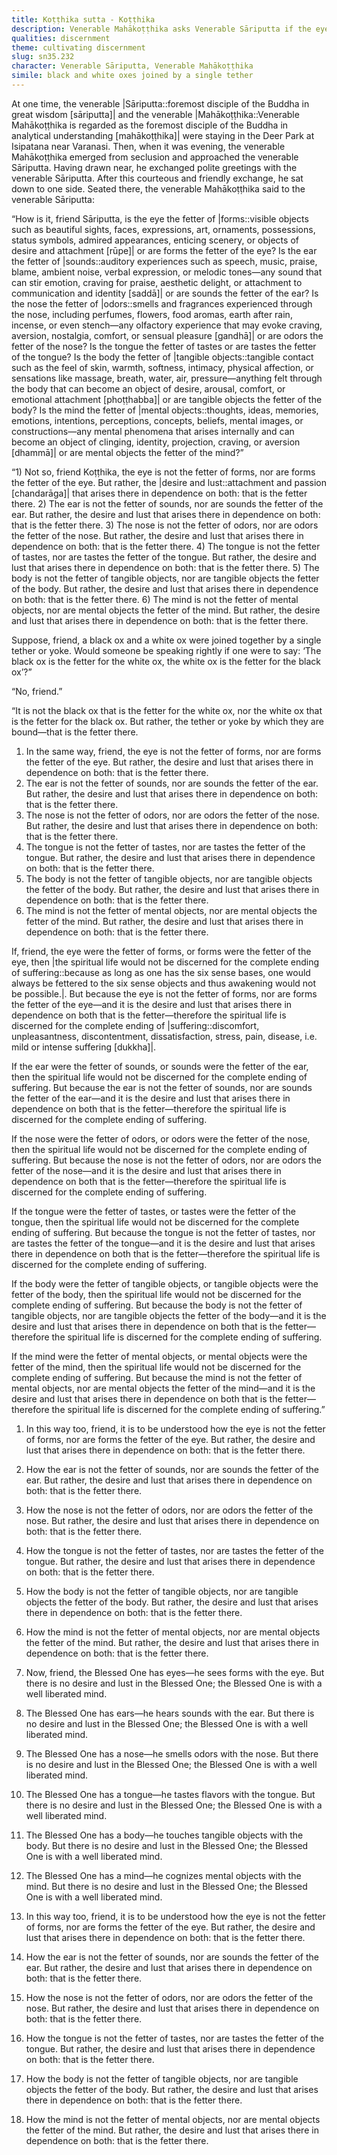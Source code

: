 ```yaml
---
title: Koṭṭhika sutta - Koṭṭhika
description: Venerable Mahākoṭṭhika asks Venerable Sāriputta if the eye is the fetter of forms or if forms are the fetter of the eye. Venerable Sāriputta explains that it is the desire and lust that arises in dependence on both that is the fetter.
qualities: discernment
theme: cultivating discernment
slug: sn35.232
character: Venerable Sāriputta, Venerable Mahākoṭṭhika
simile: black and white oxes joined by a single tether
---
```


At one time, the venerable |Sāriputta::foremost disciple of the Buddha in great wisdom [sāriputta]| and the venerable |Mahākoṭṭhika::Venerable Mahākoṭṭhika is regarded as the foremost disciple of the Buddha in analytical understanding [mahākoṭṭhika]| were staying in the Deer Park at Isipatana near Varanasi. Then, when it was evening, the venerable Mahākoṭṭhika emerged from seclusion and approached the venerable Sāriputta. Having drawn near, he exchanged polite greetings with the venerable Sāriputta. After this courteous and friendly exchange, he sat down to one side. Seated there, the venerable Mahākoṭṭhika said to the venerable Sāriputta:

“How is it, friend Sāriputta, is the eye the fetter of |forms::visible objects such as beautiful sights, faces, expressions, art, ornaments, possessions, status symbols, admired appearances, enticing scenery, or objects of desire and attachment [rūpe]| or are forms the fetter of the eye? Is the ear the fetter of |sounds::auditory experiences such as speech, music, praise, blame, ambient noise, verbal expression, or melodic tones—any sound that can stir emotion, craving for praise, aesthetic delight, or attachment to communication and identity [saddā]| or are sounds the fetter of the ear? Is the nose the fetter of |odors::smells and fragrances experienced through the nose, including perfumes, flowers, food aromas, earth after rain, incense, or even stench—any olfactory experience that may evoke craving, aversion, nostalgia, comfort, or sensual pleasure [gandhā]| or are odors the fetter of the nose? Is the tongue the fetter of tastes or are tastes the fetter of the tongue? Is the body the fetter of |tangible objects::tangible contact such as the feel of skin, warmth, softness, intimacy, physical affection, or sensations like massage, breath, water, air, pressure—anything felt through the body that can become an object of desire, arousal, comfort, or emotional attachment [phoṭṭhabba]| or are tangible objects the fetter of the body? Is the mind the fetter of |mental objects::thoughts, ideas, memories, emotions, intentions, perceptions, concepts, beliefs, mental images, or constructions—any mental phenomena that arises internally and can become an object of clinging, identity, projection, craving, or aversion [dhammā]| or are mental objects the fetter of the mind?”

“1) Not so, friend Koṭṭhika, the eye is not the fetter of forms, nor are forms the fetter of the eye. But rather, the |desire and lust::attachment and passion [chandarāga]| that arises there in dependence on both: that is the fetter there.
2) The ear is not the fetter of sounds, nor are sounds the fetter of the ear. But rather, the desire and lust that arises there in dependence on both: that is the fetter there.
3) The nose is not the fetter of odors, nor are odors the fetter of the nose. But rather, the desire and lust that arises there in dependence on both: that is the fetter there.
4) The tongue is not the fetter of tastes, nor are tastes the fetter of the tongue. But rather, the desire and lust that arises there in dependence on both: that is the fetter there.
5) The body is not the fetter of tangible objects, nor are tangible objects the fetter of the body. But rather, the desire and lust that arises there in dependence on both: that is the fetter there.
6) The mind is not the fetter of mental objects, nor are mental objects the fetter of the mind. But rather, the desire and lust that arises there in dependence on both: that is the fetter there.

Suppose, friend, a black ox and a white ox were joined together by a single tether or yoke. Would someone be speaking rightly if one were to say: ‘The black ox is the fetter for the white ox, the white ox is the fetter for the black ox’?”

“No, friend.”

“It is not the black ox that is the fetter for the white ox, nor the white ox that is the fetter for the black ox. But rather, the tether or yoke by which they are bound—that is the fetter there.

1) In the same way, friend, the eye is not the fetter of forms, nor are forms the fetter of the eye. But rather, the desire and lust that arises there in dependence on both: that is the fetter there.
2) The ear is not the fetter of sounds, nor are sounds the fetter of the ear. But rather, the desire and lust that arises there in dependence on both: that is the fetter there.
3) The nose is not the fetter of odors, nor are odors the fetter of the nose. But rather, the desire and lust that arises there in dependence on both: that is the fetter there.
4) The tongue is not the fetter of tastes, nor are tastes the fetter of the tongue. But rather, the desire and lust that arises there in dependence on both: that is the fetter there.
5) The body is not the fetter of tangible objects, nor are tangible objects the fetter of the body. But rather, the desire and lust that arises there in dependence on both: that is the fetter there.
6) The mind is not the fetter of mental objects, nor are mental objects the fetter of the mind. But rather, the desire and lust that arises there in dependence on both: that is the fetter there.

If, friend, the eye were the fetter of forms, or forms were the fetter of the eye, then |the spiritual life would not be discerned for the complete ending of suffering::because as long as one has the six sense bases, one would always be fettered to the six sense objects and thus awakening would not be possible.|. But because the eye is not the fetter of forms, nor are forms the fetter of the eye—and it is the desire and lust that arises there in dependence on both that is the fetter—therefore the spiritual life is discerned for the complete ending of |suffering::discomfort, unpleasantness, discontentment, dissatisfaction, stress, pain, disease, i.e. mild or intense suffering [dukkha]|.

If the ear were the fetter of sounds, or sounds were the fetter of the ear, then the spiritual life would not be discerned for the complete ending of suffering. But because the ear is not the fetter of sounds, nor are sounds the fetter of the ear—and it is the desire and lust that arises there in dependence on both that is the fetter—therefore the spiritual life is discerned for the complete ending of suffering.

If the nose were the fetter of odors, or odors were the fetter of the nose, then the spiritual life would not be discerned for the complete ending of suffering. But because the nose is not the fetter of odors, nor are odors the fetter of the nose—and it is the desire and lust that arises there in dependence on both that is the fetter—therefore the spiritual life is discerned for the complete ending of suffering.

If the tongue were the fetter of tastes, or tastes were the fetter of the tongue, then the spiritual life would not be discerned for the complete ending of suffering. But because the tongue is not the fetter of tastes, nor are tastes the fetter of the tongue—and it is the desire and lust that arises there in dependence on both that is the fetter—therefore the spiritual life is discerned for the complete ending of suffering.

If the body were the fetter of tangible objects, or tangible objects were the fetter of the body, then the spiritual life would not be discerned for the complete ending of suffering. But because the body is not the fetter of tangible objects, nor are tangible objects the fetter of the body—and it is the desire and lust that arises there in dependence on both that is the fetter—therefore the spiritual life is discerned for the complete ending of suffering.

If the mind were the fetter of mental objects, or mental objects were the fetter of the mind, then the spiritual life would not be discerned for the complete ending of suffering. But because the mind is not the fetter of mental objects, nor are mental objects the fetter of the mind—and it is the desire and lust that arises there in dependence on both that is the fetter—therefore the spiritual life is discerned for the complete ending of suffering.”

1) In this way too, friend, it is to be understood how the eye is not the fetter of forms, nor are forms the fetter of the eye. But rather, the desire and lust that arises there in dependence on both: that is the fetter there.
2) How the ear is not the fetter of sounds, nor are sounds the fetter of the ear. But rather, the desire and lust that arises there in dependence on both: that is the fetter there.
3) How the nose is not the fetter of odors, nor are odors the fetter of the nose. But rather, the desire and lust that arises there in dependence on both: that is the fetter there.
4) How the tongue is not the fetter of tastes, nor are tastes the fetter of the tongue. But rather, the desire and lust that arises there in dependence on both: that is the fetter there.
5) How the body is not the fetter of tangible objects, nor are tangible objects the fetter of the body. But rather, the desire and lust that arises there in dependence on both: that is the fetter there.
6) How the mind is not the fetter of mental objects, nor are mental objects the fetter of the mind. But rather, the desire and lust that arises there in dependence on both: that is the fetter there.

1) Now, friend, the Blessed One has eyes—he sees forms with the eye. But there is no desire and lust in the Blessed One; the Blessed One is with a well liberated mind.
2) The Blessed One has ears—he hears sounds with the ear. But there is no desire and lust in the Blessed One; the Blessed One is with a well liberated mind.
3) The Blessed One has a nose—he smells odors with the nose. But there is no desire and lust in the Blessed One; the Blessed One is with a well liberated mind.
4) The Blessed One has a tongue—he tastes flavors with the tongue. But there is no desire and lust in the Blessed One; the Blessed One is with a well liberated mind.
5) The Blessed One has a body—he touches tangible objects with the body. But there is no desire and lust in the Blessed One; the Blessed One is with a well liberated mind.
6) The Blessed One has a mind—he cognizes mental objects with the mind. But there is no desire and lust in the Blessed One; the Blessed One is with a well liberated mind.

1) In this way too, friend, it is to be understood how the eye is not the fetter of forms, nor are forms the fetter of the eye. But rather, the desire and lust that arises there in dependence on both: that is the fetter there.
2) How the ear is not the fetter of sounds, nor are sounds the fetter of the ear. But rather, the desire and lust that arises there in dependence on both: that is the fetter there.
3) How the nose is not the fetter of odors, nor are odors the fetter of the nose. But rather, the desire and lust that arises there in dependence on both: that is the fetter there.
4) How the tongue is not the fetter of tastes, nor are tastes the fetter of the tongue. But rather, the desire and lust that arises there in dependence on both: that is the fetter there.
5) How the body is not the fetter of tangible objects, nor are tangible objects the fetter of the body. But rather, the desire and lust that arises there in dependence on both: that is the fetter there.
6) How the mind is not the fetter of mental objects, nor are mental objects the fetter of the mind. But rather, the desire and lust that arises there in dependence on both: that is the fetter there.
